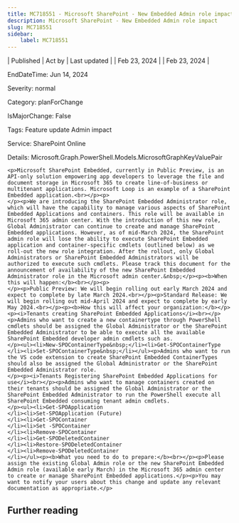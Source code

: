 ```yaml
---
title: MC718551 - Microsoft SharePoint - New Embedded Admin role impact
description: Microsoft SharePoint - New Embedded Admin role impact
slug: MC718551
sidebar:
    label: MC718551
---
```



| Published | Act by | Last updated |
| Feb 23, 2024 |  | Feb 23, 2024 |

EndDateTime: Jun 14, 2024

Severity: normal

Category: planForChange

IsMajorChange: False

Tags: Feature update Admin impact

Service: SharePoint Online

Details: Microsoft.Graph.PowerShell.Models.MicrosoftGraphKeyValuePair

```
<p>Microsoft SharePoint Embedded, currently in Public Preview, is an API-only solution empowering app developers to leverage the file and document storage in Microsoft 365 to create line-of-business or multitenant applications. Microsoft Loop is an example of a SharePoint Embedded application.<br></p><p>
</p><p>We are introducing the SharePoint Embedded Administrator role, which will have the capability to manage various aspects of SharePoint Embedded Applications and containers. This role will be available in Microsoft 365 admin center. With the introduction of this new role, Global Administrator can continue to create and manage SharePoint Embedded applications. However, as of mid-March 2024, the SharePoint admin role will lose the ability to execute SharePoint Embedded application and container-specific cmdlets (outlined below) as we roll-out the new role integration. After the rollout, only Global Administrators or SharePoint Embedded Administrators will be authorized to execute such cmdlets. Please track this document for the announcement of availability of the new SharePoint Embedded Administrator role in the Microsoft admin center.&nbsp;</p><p><b>When this will happen:</b><br></p><p>
</p><p>Public Preview: We will begin rolling out early March 2024 and expect to complete by late March 2024.<br></p><p>Standard Release: We will begin rolling out mid-April 2024 and expect to complete by early May 2024.<br></p><p><b>How this will affect your organization:</b></p><p><i>Tenants creating SharePoint Embedded Applications</i><br></p><p>Admins who want to create a new containertype through PowerShell cmdlets should be assigned the Global Administrator or the SharePoint Embedded Administrator to be able to execute all the available SharePoint Embedded developer admin cmdlets such as.
</p><ul><li>New-SPOContainerType&nbsp;</li><li>Get-SPOContainerType
</li><li>Set-SPOContainerType&nbsp;</li></ul><p>Admins who want to run the VS code extension to create SharePoint Embedded ContainerTypes should also be assigned the Global Administrator or the SharePoint Embedded Administrator role.
</p><p><i>Tenants Registering SharePoint Embedded Applications for use</i><br></p><p>Admins who want to manage containers created on their tenants should be assigned the Global Administrator or the SharePoint Embedded Administrator to run the PowerShell execute all SharePoint Embedded consuming tenant admin cmdlets.
</p><ul><li>Get-SPOApplication
</li><li>Set-SPOApplication (Future)
</li><li>Get-SPOContainer
</li><li>Set -SPOContainer
</li><li>Remove-SPOContainer
</li><li>Get-SPODeletedContainer
</li><li>Restore-SPODeletedContainer
</li><li>Remove-SPODeletedContainer
</li></ul><p><b>What you need to do to prepare:</b><br></p><p>Please assign the existing Global Admin role or the new SharePoint Embedded Admin role (available early March) in the Microsoft 365 admin center to create or manage SharePoint Embedded applications.</p><p>You may want to notify your users about this change and update any relevant documentation as appropriate.</p>
```

## Further reading
